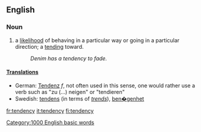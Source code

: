==English==
===Noun===
#a [[likelihood]] of behaving in a particular way or going in a particular direction; a [[tending]] toward.
#:''Denim has a tendency to fade.''

====[[Translation]]s====
*German: [[Tendenz]] ''f'', not often used in this sense, one would rather use a verb such as "zu (...) neigen" or "tendieren"
*Swedish: [[tendens]] (in terms of ''[[trends]]''), [[ben�genhet]]
[[Category:1000 English basic words]]

[[fr:tendency]]
[[it:tendency]]
[[fi:tendency]]